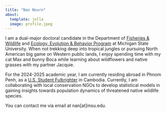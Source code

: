 ```yaml
---
title: "Nan Nourn"
about:
  template: jolla
  image: profile.jpeg
---
```


I am a dual-major doctoral candidate in the Department of [Fisheries & Wildlife](#0) and [Ecology, Evolution & Behavior Program](#0) at Michigan State University. When not trekking deep into tropical jungles or pursuing North American big game on Western public lands, I enjoy spending time with my cat Max and bunny Boca while learning about wildflowers and native grasses with my partner Jacquie.

For the 2024-2025 academic year, I am currently residing abroad in Phnom Penh, as a [U.S. Student Fulbrighter](https://us.fulbrightonline.org/fulbright-us-student-program) in Cambodia. Currently, I am collaborating with local conservation NGOs to develop statistical models in gaining insights towards population dynamics of threatened native wildlife species.

You can contact me via email at nan\[at\]msu.edu.
